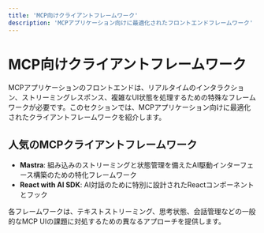 ```yaml
---
title: 'MCP向けクライアントフレームワーク'
description: 'MCPアプリケーション向けに最適化されたフロントエンドフレームワーク'
---
```


# <Icon icon="desktop" iconType="solid" color="#3B82F6" /> MCP向けクライアントフレームワーク

MCPアプリケーションのフロントエンドは、リアルタイムのインタラクション、ストリーミングレスポンス、複雑なUI状態を処理するための特殊なフレームワークが必要です。このセクションでは、MCPアプリケーション向けに最適化されたクライアントフレームワークを紹介します。

## <Icon icon="star" iconType="solid" /> 人気のMCPクライアントフレームワーク

- <Icon icon="rocket" iconType="solid" /> **Mastra**: 組み込みのストリーミングと状態管理を備えたAI駆動インターフェース構築のための特化フレームワーク
- <Icon icon="react" iconType="brands" /> **React with AI SDK**: AI対話のために特別に設計されたReactコンポーネントとフック

各フレームワークは、テキストストリーミング、思考状態、会話管理などの一般的なMCP UIの課題に対処するための異なるアプローチを提供します。 